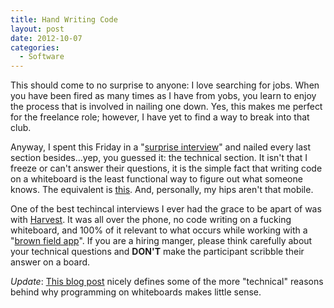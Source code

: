 ```yaml
---
title: Hand Writing Code
layout: post
date: 2012-10-07
categories:
  - Software
---
```


This should come to no surprise to anyone: I love searching for jobs.
When you have been fired as many times as I have from yobs, you learn to
enjoy the process that is involved in nailing one down. Yes, this makes
me perfect for the freelance role; however, I have yet to find a way to
break into that club.

Anyway, I spent this Friday in a "[surprise interview][1]" and nailed
every last section besides...yep, you guessed it: the technical section.
It isn't that I freeze or can't answer their questions, it is the simple
fact that writing code on a whiteboard is the least functional way to
figure out what someone knows. The equivalent is [this][2]. And,
personally, my hips aren't that mobile.

One of the best techincal interviews I ever had the grace to be apart of
was with [Harvest][3]. It was all over the phone, no code writing on a
fucking whiteboard, and 100% of it relevant to what occurs while working
with a "[brown field app][4]". If you are a hiring manger, please think
carefully about your technical questions and __DON'T__ make the
participant scribble their answer on a board.

_Update_: [This blog post][5] nicely defines some of the more "technical"
reasons behind why programming on whiteboards makes little sense.

[1]: https://gimmebar.com/view/502bb359aac422024400002d/big
[2]: https://gimmebar.com/view/50368ee329ca154c66000002/big
[3]: http://www.getharvest.com/
[4]: https://en.wikipedia.org/wiki/Brownfield_(software_development)
[5]: http://seeknuance.com/2008/02/15/interview-whiteboard-coding-tests-are-usually-worthless/
